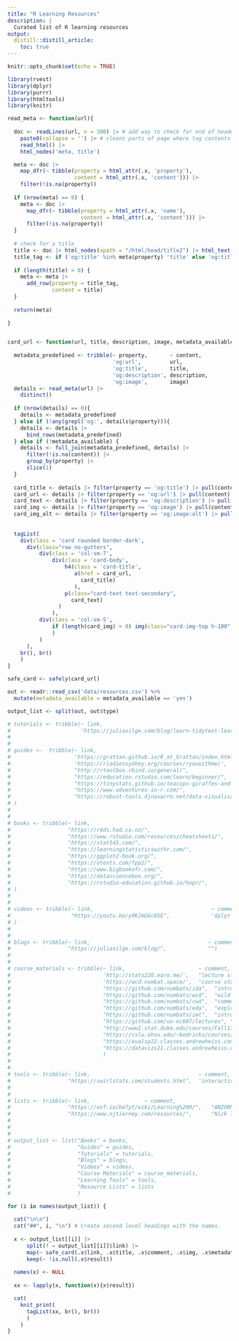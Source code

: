 ```yaml
---
title: "R Learning Resources"
description: |
  Curated list of R learning resources
output: 
  distill::distill_article:
    toc: true
---
```


<link rel="stylesheet" href="https://stackpath.bootstrapcdn.com/bootstrap/4.3.1/css/bootstrap.min.css" integrity="sha384-ggOyR0iXCbMQv3Xipma34MD+dH/1fQ784/j6cY/iJTQUOhcWr7x9JvoRxT2MZw1T" crossorigin="anonymous">

<script src="https://code.jquery.com/jquery-3.3.1.slim.min.js" integrity="sha384-q8i/X+965DzO0rT7abK41JStQIAqVgRVzpbzo5smXKp4YfRvH+8abtTE1Pi6jizo" crossorigin="anonymous"></script>
<script src="https://cdnjs.cloudflare.com/ajax/libs/popper.js/1.14.7/umd/popper.min.js" integrity="sha384-UO2eT0CpHqdSJQ6hJty5KVphtPhzWj9WO1clHTMGa3JDZwrnQq4sF86dIHNDz0W1" crossorigin="anonymous"></script>
<script src="https://stackpath.bootstrapcdn.com/bootstrap/4.3.1/js/bootstrap.min.js" integrity="sha384-JjSmVgyd0p3pXB1rRibZUAYoIIy6OrQ6VrjIEaFf/nJGzIxFDsf4x0xIM+B07jRM" crossorigin="anonymous"></script>


```r
knitr::opts_chunk$set(echo = TRUE)

library(rvest)
library(dplyr)
library(purrr)
library(htmltools)
library(knitr)

```

<style>
.card {
 
border: 2px solid #e7e7e7;
padding: .5rem;
 
}
</style>


```r


read_meta <- function(url){
  
  doc <- readLines(url, n = 300) |> # add way to check for end of header and iterate if not found
    paste0(collapse = '') |> # cleans parts of page where tag contents are across multiple rows
    read_html() |>
    html_nodes('meta, title')

  meta <- doc |>
    map_dfr(~ tibble(property = html_attr(.x, 'property'),
                     content = html_attr(.x, 'content'))) |>
    filter(!is.na(property))
    
  if (nrow(meta) == 0) {
    meta <- doc |>
      map_dfr(~ tibble(property = html_attr(.x, 'name'),
                       content = html_attr(.x, 'content'))) |>
      filter(!is.na(property))
  }
  
  # check for a title
  title <- doc |> html_nodes(xpath = "/html/head/title2") |> html_text()
  title_tag <- if ('og:title' %in% meta$property) 'title' else 'og:title'
  
  if (length(title) > 0) {
    meta <- meta |>
      add_row(property = title_tag,
              content = title)
  }
  
  return(meta)
  
}


card_url <- function(url, title, description, image, metadata_available){
  
  metadata_predefined <- tribble(~ property,       ~ content,
                                 'og:url',         url,
                                 'og:title',       title,
                                 'og:description', description,
                                 'og:image',       image)
  details <- read_meta(url) |>
    distinct()
  
  if (nrow(details) == 0){
    details <- metadata_predefined
  } else if (!any(grepl('og:', details$property))){
    details <- details |>
      bind_rows(metadata_predefined)
  } else if (!metadata_available) {
    details <- full_join(metadata_predefined, details) |>
      filter(!is.na(content)) |>
      group_by(property) |> 
      slice(1)
  }
  
  card_title <- details |> filter(property == 'og:title') |> pull(content)
  card_url <- details |> filter(property == 'og:url') |> pull(content)
  card_text <- details |> filter(property == 'og:description') |> pull(content)
  card_img <- details |> filter(property == 'og:image') |> pull(content)
  card_img_alt <- details |> filter(property == 'og:image:alt') |> pull(content) # TODO: use title if metadata missing
  
  
  tagList(
    div(class = 'card rounded border-dark',
      div(class="row no-gutters",
          div(class = 'col-sm-7',
              div(class = 'card-body',
                  h4(class = 'card-title',
                     a(href = card_url,
                       card_title)
                     ),
                  p(class="card-text text-secondary",
                    card_text)
                )
              ),
          div(class = 'col-sm-5',
              if (length(card_img) > 0) img(class="card-img-top h-100", src = card_img, alt = card_img_alt) else ''
              )
          )
      ),
    br(), br()
    )
}

safe_card <- safely(card_url)
```


```r

out <- readr::read_csv('data/resources.csv') %>%
  mutate(metadata_available = metadata_available == 'yes')

output_list <- split(out, out$type)

# tutorials <- tribble(~ link,                                                ~ comment,
#                      'https://juliasilge.com/blog/learn-tidytext-learnr/',  'learnr tutorial')
# 
# 
# guides <-  tribble(~ link,                                                ~ comment,
#                    'https://grattan.github.io/R_at_Grattan/index.html',   'R introduction and style quide',
#                    'https://rladiessydney.org/courses/ryouwithme/',       "beginners introduction to R",
#                    "http://rtoolbox.rbind.io/general/",                   "book style R and data analysis introduction course",
#                    "https://education.rstudio.com/learn/beginner/",       "rstudio beginners courses",
#                    "https://tinystats.github.io/teacups-giraffes-and-statistics/01_introToR.html", "learnr introduction course",
#                    "https://www.adventures-in-r.com/",                    "r course with videos and links to resources",
#                    "https://robust-tools.djnavarro.net/data-visualisation/", "introduction to R course with various resources"
# )
# 
# 
# books <- tribble(~ link,                                                ~ comment,
#                  "https://r4ds.had.co.nz/",                             "R for data science",
#                  "https://www.rstudio.com/resources/cheatsheets/",      "RStudio cheatsheets",
#                  "https://stat545.com/",                                "Data wrangling, exploration, and analysis with R",
#                  "https://learningstatisticswithr.com/",                "R course aimed at psychology students",
#                  "https://ggplot2-book.org/",                           "ggplot guide",
#                  "https://otexts.com/fpp2/",                            "Forecasting: Principles and Practice",
#                  "https://www.bigbookofr.com/",                         "big book of R",
#                  "https://datasciencebox.org/",                         "data science in a box",
#                  "https://rstudio-education.github.io/hopr/",           "hands on programing with R"
# )
# 
# 
# videos <- tribble(~ link,                                     ~ comment,
#                   "https://youtu.be/y9KJmUGc8SE",             'dplyr data wrangling introduction'
# )
# 
# 
# blogs <- tribble(~ link,                                     ~ comment,
#                  "https://juliasilge.com/blog/",             "")
# 
# 
# course_materials <- tribble(~ link,                       ~ comment,
#                             'http://stats220.earo.me/',   "lecture slide packs using xarigan",
#                             'https://wcd.numbat.space/',  "course study materials including rmd downloads",
#                             "https://github.com/numbats/ida",  "introduction to data analysis subject materials",
#                             "https://github.com/numbats/wcd",  "wild caught data subject materials",
#                             "https://github.com/numbats/cwd",  "communicating with data subject materials",
#                             "https://github.com/numbats/eda",  "exploratory data analysis subject materials",
#                             "https://github.com/numbats/iml",  "introduction to machine learning subject materials",
#                             "https://github.com/uo-ec607/lectures", "data science for economists, course materials",
#                             "http://www2.stat.duke.edu/courses/Fall17/sta112.01/syllabus/", "pdf slide decks with suggested readings",
#                             "https://cslu.ohsu.edu/~bedricks/courses/cs631/",  "course outline with extensive reading list",
#                             "https://evalsp22.classes.andrewheiss.com/", "program evaluation for public service, lots of links to resources and videos",
#                             "https://datavizs21.classes.andrewheiss.com/", "data visualisation learnr lessons are available, lots of links to resources and videos"
#                             )
# 
# 
# tools <- tribble(~ link,                                  ~ comment,
#                  "https://swirlstats.com/students.html",  'interactive R lessons in the console')
# 
# 
# lists <- tribble(~ link,                 ~ comment,
#                  "https://osf.io/be7yt/wiki/Learning%20R/",   "ANZORN OSF R resources page",
#                  "https://www.njtierney.com/resources/",      "Nick Tierney's curated list of R resources")
# 
# 
# 
# output_list <- list("Books" = books,
#                     "Guides" = guides,
#                     "Tutorials" = tutorials,
#                     "Blogs" = blogs,
#                     "Videos" = videos,
#                     "Course Materials" = course_materials,
#                     "Learning Tools" = tools,
#                     "Resource Lists" = lists
#                     )
```





```r

for (i in names(output_list)) {
   
  cat("\n\n") 
  cat("##", i, "\n") # Create second level headings with the names.
  
  x <- output_list[[i]] |>
      split(f = output_list[[i]]$link) |>
      map(~ safe_card(.x$link, .x$title, .x$comment, .x$img, .x$metadata_available)) |>
      keep(~ !is.null(.x$result)) 
  
  names(x) <- NULL
  
  xx <- lapply(x, function(x){x$result})

  cat(
    knit_print(
      tagList(xx, br(), br())
      )
    )
}


```


